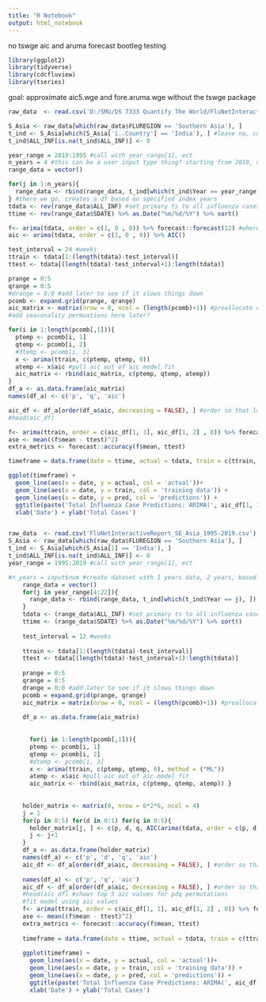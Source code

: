 ```yaml
---
title: "R Notebook"
output: html_notebook
---
```


no tswge aic and aruma forecast bootleg testing
```r
library(ggplot2)
library(tidyverse)
library(cdcfluview)
library(tseries)
```

goal: approximate aic5.wge and fore.aruma.wge without the tswge package
```r
raw_data  <- read.csv('D:/SMU/DS 7333 Quantify The World/FluNetInteractiveReport_SE_Asia_1995-2019.csv')
```
```r
S_Asia <- raw_data[which(raw_data$FLUREGION == 'Southern Asia'), ]
t_ind <- S_Asia[which(S_Asia['ï..Country'] == 'India'), ] #leave na, convert to zero
t_ind$ALL_INF[is.na(t_ind$ALL_INF)] <- 0

year_range = 2019:1995 #call with year_range[1], ect
n_years = 4 #this can be a user input type thing? starting from 2019, number of years to include in TS
range_data = vector()

for(j in 1:n_years){
  range_data <- rbind(range_data, t_ind[which(t_ind$Year == year_range[j]), ])
} #there we go, creates a df based on specified index years
tdata <- rev(range_data$ALL_INF) #set primary ts to all influenza cases #IMPORTANT to reverse the data
ttime <- rev(range_data$SDATE) %>% as.Date("%m/%d/%Y") %>% sort()
```



```r
f<- arima(tdata, order = c(1, 0 , 0)) %>% forecast::forecast(12) #where f$mean is the mean forecast
aic <- arima(tdata, order = c(1, 0 , 0)) %>% AIC()
```

```r
test_interval = 24 #weeks
ttrain <- tdata[1:(length(tdata)-test_interval)]
ttest <- tdata[(length(tdata)-test_interval+1):length(tdata)]

prange = 0:5
qrange = 0:5
#drange = 0:0 #add later to see if it slows things down
pcomb <- expand.grid(prange, qrange)
aic_matrix <- matrix(nrow = 0, ncol = (length(pcomb)+1)) #preallocate cols to match vars
#add seasonality permuations here later? 

for(i in 1:length(pcomb[,1])){
  ptemp <- pcomb[i, 1]
  qtemp <- pcomb[i, 2]
  #dtemp <- pcomb[i, 3]
  x <- arima(ttrain, c(ptemp, qtemp, 0))
  atemp <- x$aic #pull aic out of aic model fit
  aic_matrix <- rbind(aic_matrix, c(ptemp, qtemp, atemp))
}
df_a <- as.data.frame(aic_matrix)
names(df_a) <- c('p', 'q', 'aic')

aic_df <- df_a[order(df_a$aic, decreasing = FALSE), ] #order so that lowest aic is at the top
#head(aic_df)

f<- arima(ttrain, order = c(aic_df[1, 1], aic_df[1, 2] , 0)) %>% forecast::forecast(test_interval)
ase <- mean((f$mean - ttest)^2)
extra_metrics <- forecast::accuracy(f$mean, ttest)

timeframe = data.frame(date = ttime, actual = tdata, train = c(ttrain, rep(NA, test_interval)), pred = c(rep(NA, (length(ttrain))), f$mean))

ggplot(timeframe) + 
  geom_line(aes(x = date, y = actual, col = 'actual'))+
  geom_line(aes(x = date, y = train, col = 'training data')) +
  geom_line(aes(x = date, y = pred, col = 'predictions')) +
  ggtitle(paste('Total Influenza Case Predictions: ARIMA(', aic_df[1, 1], ',',aic_df[1, 2], ',','0', ')'), subtitle = paste('ASE for', test_interval, 'week prediction: ', ase)) +
  xlab('Date') + ylab('Total Cases')

```
```r

```
```r
raw_data  <- read.csv('FluNetInteractiveReport_SE_Asia_1995-2019.csv')
S_Asia <- raw_data[which(raw_data$FLUREGION == 'Southern Asia'), ]
t_ind <- S_Asia[which(S_Asia[1] == 'India'), ] 
t_ind$ALL_INF[is.na(t_ind$ALL_INF)] <- 0
year_range = 1995:2019 #call with year_range[1], ect

#n_years = input$num #create dataset with 1 years data, 2 years, based on slider input
    range_data = vector()
    for(j in year_range[4:22]){
      range_data <- rbind(range_data, t_ind[which(t_ind$Year == j), ])
    }
    tdata <- (range_data$ALL_INF) #set primary ts to all influenza cases 
    ttime <- (range_data$SDATE) %>% as.Date("%m/%d/%Y") %>% sort()
    
    test_interval = 12 #weeks
    
    ttrain <- tdata[1:(length(tdata)-test_interval)]
    ttest <- tdata[(length(tdata)-test_interval+1):length(tdata)]
    
    prange = 0:5
    qrange = 0:5
    drange = 0:0 #add later to see if it slows things down
    pcomb = expand.grid(prange, qrange)
    aic_matrix = matrix(nrow = 0, ncol = (length(pcomb)+1)) #preallocate cols to match vars
    
    df_a <- as.data.frame(aic_matrix)
    
    
      for(i in 1:length(pcomb[,1])){
      ptemp <- pcomb[i, 1]
      qtemp <- pcomb[i, 2]
      #dtemp <- pcomb[i, 3]
      x <- arima(ttrain, c(ptemp, qtemp, 0), method = ("ML")) 
      atemp <- x$aic #pull aic out of aic model fit
      aic_matrix <- rbind(aic_matrix, c(ptemp, qtemp, atemp)) }
    
    
    holder_matrix <- matrix(0, nrow = 6*2*6, ncol = 4)
    j = 1
    for(p in 0:5) for(d in 0:1) for(q in 0:5){
      holder_matrix[j, ] <- c(p, d, q, AIC(arima(tdata, order = c(p, d ,q))) )
      j <- j+1
    }
    df_a <- as.data.frame(holder_matrix)
    names(df_a) <- c('p', 'd', 'q', 'aic')
    aic_df <- df_a[order(df_a$aic, decreasing = FALSE), ] #order so that lowest aic is at the top
    
    names(df_a) <- c('p', 'q', 'aic')
    aic_df <- df_a[order(df_a$aic, decreasing = FALSE), ] #order so that lowest aic is at the top
    #head(aic_df) #shows top 5 aic values for pdq permutations
    #fit model using aic values
    f<- arima(ttrain, order = c(aic_df[1, 1], aic_df[1, 2] , 0)) %>% forecast::forecast(test_interval)
    ase <- mean((f$mean - ttest)^2)
    extra_metrics <- forecast::accuracy(f$mean, ttest)
    
    timeframe = data.frame(date = ttime, actual = tdata, train = c(ttrain, rep(NA, test_interval)), pred = c(rep(NA, (length(ttrain))), f$mean))
    
    ggplot(timeframe) + 
      geom_line(aes(x = date, y = actual, col = 'actual'))+
      geom_line(aes(x = date, y = train, col = 'training data')) +
      geom_line(aes(x = date, y = pred, col = 'predictions')) +
      ggtitle(paste('Total Influenza Case Predictions: ARIMA(', aic_df[1, 1], ',',aic_df[1, 2], ',','0', ')'), subtitle = paste('ASE for', test_interval, 'week prediction: ', ase)) +
      xlab('Date') + ylab('Total Cases')
```


